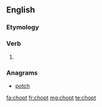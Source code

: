 ==English==

===Etymology===
{{suffix|chop|t|lang=en}}

===Verb===
{{head|en|verb form}}

# {{context|archaic|lang=en}} {{en-past of|chop}}

===Anagrams===
* [[potch#English|potch]]

[[fa:chopt]]
[[fr:chopt]]
[[mg:chopt]]
[[te:chopt]]